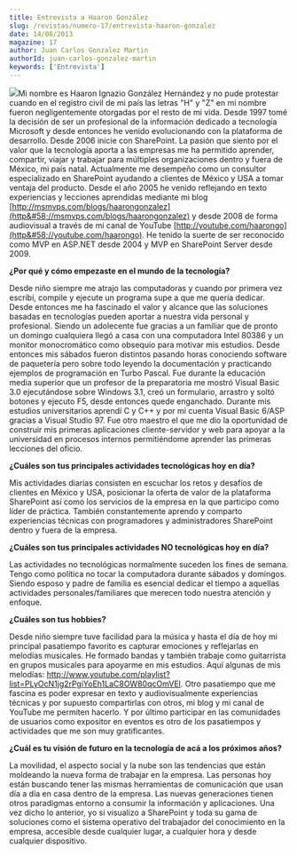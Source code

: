 ```yaml
---
title: Entrevista a Haaron González
slug: /revistas/numero-17/entrevista-haaron-gonzalez
date: 14/08/2013
magazine: 17
author: Juan Carlos Gonzalez Martin
authorId: juan-carlos-gonzalez-martin
keywords: ['Entrevista']
---
```






​![](/../images/autores/haaron-gonzalez.png#author)Mi nombre es Haaron Ignazio González Hernández y no pude protestar cuando en el registro civil de mi país las letras "H" y "Z" en mi nombre fueron negligentemente otorgadas por el resto de mi vida. Desde 1997 tomé la decisión de ser un profesional de la información dedicado a tecnología Microsoft y desde entonces he venido evolucionando con la plataforma de desarrollo. Desde 2006 inicie con SharePoint. La pasión que siento por el valor que la tecnología aporta a las empresas me ha permitido aprender, compartir, viajar y trabajar para múltiples organizaciones dentro y fuera de México, mi país natal. Actualmente me desempeño como un consultor especializado en SharePoint ayudando a clientes de México y USA a tomar ventaja del producto. Desde el año 2005 he venido reflejando en texto experiencias y lecciones aprendidas mediante mi blog [http://msmvps.com/blogs/haarongonzalez](http&#58;//msmvps.com/blogs/haarongonzalez) y desde 2008 de forma audiovisual a través de mi canal de YouTube [http://youtube.com/haarongo](http&#58;//youtube.com/haarongo). He tenido la suerte de ser reconocido como MVP en ASP.NET desde 2004 y MVP en SharePoint Server desde 2009.

**¿Por qué y cómo empezaste en el mundo de la tecnología?**

Desde niño siempre me atrajo las computadoras y cuando por primera vez escribí, compile y ejecute un programa supe a que me quería dedicar. Desde entonces me ha fascinado el valor y alcance que las soluciones basadas en tecnologías pueden aportar a nuestra vida personal y profesional. Siendo un adolecente fue gracias a un familiar que de pronto un domingo cualquiera llegó a casa con una computadora Intel 80386 y un monitor monocromático como obsequio para motivar mis estudios. Desde entonces mis sábados fueron distintos pasando horas conociendo software de paquetería pero sobre todo leyendo la documentación y practicando ejemplos de programación en Turbo Pascal. Fue durante la educación media superior que un profesor de la preparatoria me mostró Visual Basic 3.0 ejecutándose sobre Windows 3.1, creó un formulario, arrastro y soltó botones y ejecuto F5, desde entonces quede enganchado. Durante mis estudios universitarios aprendí C y C++ y por mi cuenta Visual Basic 6/ASP gracias a Visual Studio 97. Fue otro maestro el que me dio la oportunidad de construir mis primeras aplicaciones cliente-servidor y web para apoyar a la universidad en procesos internos permitiéndome aprender las primeras lecciones del oficio.

**¿Cuáles son tus principales actividades tecnológicas hoy en día?**

Mis actividades diarias consisten en escuchar los retos y desafíos de clientes en México y USA, posicionar la oferta de valor de la plataforma SharePoint así como los servicios de la empresa en la que participo como líder de práctica. También constantemente aprendo y comparto experiencias técnicas con programadores y administradores SharePoint dentro y fuera de la empresa.

**¿Cuáles son tus principales actividades NO tecnológicas hoy en día?**

Las actividades no tecnológicas normalmente suceden los fines de semana. Tengo como política no tocar la computadora durante sábados y domingos. Siendo esposo y padre de familia es esencial dedicar el tiempo a aquellas actividades personales/familiares que merecen todo nuestra atención y enfoque.

**¿Cuáles son tus hobbies?**

Desde niño siempre tuve facilidad para la música y hasta el día de hoy mi principal pasatiempo favorito es capturar emociones y reflejarlas en melodías musicales. He formado bandas y también trabaje como guitarrista en grupos musicales para apoyarme en mis estudios. Aquí algunas de mis melodías: http://www.youtube.com/playlist?list=PLyOcN1jg2rPgiYoEh1LaC8OW80qcOmVEl. Otro pasatiempo que me fascina es poder expresar en texto y audiovisualmente experiencias técnicas y por supuesto compartirlas con otros, mi blog y mi canal de YouTube me permiten hacerlo. Y por último participar en las comunidades de usuarios como expositor en eventos es otro de los pasatiempos y actividades que me son muy gratificantes.

**¿Cuál es tu visión de futuro en la tecnología de acá a los próximos años?**

La movilidad, el aspecto social y la nube son las tendencias que están moldeando la nueva forma de trabajar en la empresa. Las personas hoy están buscando tener las mismas herramientas de comunicación que usan día a día en casa dentro de la empresa. Las nuevas generaciones tienen otros paradigmas entorno a consumir la información y aplicaciones. Una vez dicho lo anterior, yo si visualizo a SharePoint y toda su gama de soluciones como el sistema operativo del trabajador del conocimiento en la empresa, accesible desde cualquier lugar, a cualquier hora y desde cualquier dispositivo.


